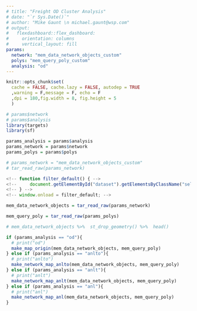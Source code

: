 ```yaml
---
# title: "Freight OD Cluster Analysis"
# date: "`r Sys.Date()`"
# author: "Mike Gaunt \n michael.gaunt@wsp.com"
# output: 
#   flexdashboard::flex_dashboard:
#     orientation: columns
#     vertical_layout: fill
params:
  network: "mem_data_network_objects_custom"
  polys: "mem_query_poly_custom"
  analysis: "od"
---
```


<style type="text/css">
.main-container {
  max-width: 95vw;
  margin-left: auto;
  margin-right: auto;
}
</style>

```r
knitr::opts_chunk$set(
  cache = FALSE, cache.lazy = FALSE, autodep = TRUE
  ,warning = F,message = F, echo = F
  ,dpi = 180,fig.width = 8, fig.height = 5
  )
```




<!--#library set-up=============================================================
#~~~~~~~~~~~~~~~~~~~~~~~~~~~~~~~~~~~~~~~~~~~~~~~~~~~~~~~~~~~~~~~~~~~~~~~~~~~~~~~
#content in this section should be removed if in production - ok for dev -->

```r
# params$network
# params$analysis
library(targets)
library(sf)
```

```r
params_analysis = params$analysis
params_network = params$network
params_polys = params$polys
```

```r
# params_network = "mem_data_network_objects_custom"
# tar_read_raw(params_network)
```




<!--#source helpers/utilities===================================================
#~~~~~~~~~~~~~~~~~~~~~~~~~~~~~~~~~~~~~~~~~~~~~~~~~~~~~~~~~~~~~~~~~~~~~~~~~~~~~~~
#content in this section should be removed if in production - ok for dev -->

```js
<!-- function filter_default() { -->
<!--     document.getElementById("dataset").getElementsByClassName("selectized")[0].selectize.setValue("2021_Q2_thursday_trip", false); -->
<!-- } -->
<!-- window.onload = filter_default; -->
```


<!--#source data================================================================
#~~~~~~~~~~~~~~~~~~~~~~~~~~~~~~~~~~~~~~~~~~~~~~~~~~~~~~~~~~~~~~~~~~~~~~~~~~~~~~~
#content in this section should be removed if in production - ok for dev 
#area to upload data with and to perform initial munging
#please add test data here so that others may use/unit test these scripts -->

```r
mem_data_network_objects = tar_read_raw(params_network)

mem_query_poly = tar_read_raw(params_polys)
```

```r
# mem_data_network_objects %>%  st_drop_geometry() %>%  head()
```



<!-- #SECTION NAME=============================================================== -->
<!-- #use this header to make demarcations/section in code [delete this line] -->
<!-- #short description  -->

```r
if (params_analysis == "od"){
  # print("od")
  make_map_origin(mem_data_network_objects, mem_query_poly)
} else if (params_analysis == "anlto"){
  # print("anlto")
  make_network_map_anlto(mem_data_network_objects, mem_query_poly)
} else if (params_analysis == "anlt"){
  # print("anlt")
  make_network_map_anlt(mem_data_network_objects, mem_query_poly)
} else if (params_analysis == "anl"){
  # print("anl")
  make_network_map_anl(mem_data_network_objects, mem_query_poly)
}
```




<!-- ### Tab {.tabset} -->

<!-- #### Origins -->

<!-- ```{r} -->

<!-- ``` -->

<!-- #### Destinations -->

<!-- ```{r} -->

<!-- ``` -->

<!-- ### {-} -->

<!--end-->
